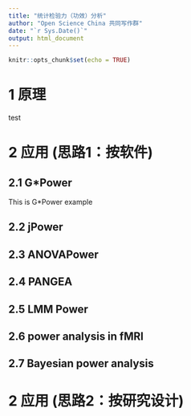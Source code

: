 ```yaml
---
title: "统计检验力（功效）分析"
author: "Open Science China 共同写作群"
date: "`r Sys.Date()`"
output: html_document
---
```


```r
knitr::opts_chunk$set(echo = TRUE)
```

# 1 原理

test

# 2 应用 (思路1：按软件)


## 2.1 G*Power

This is G*Power example

## 2.2 jPower


## 2.3 ANOVAPower


## 2.4 PANGEA


## 2.5 LMM Power


## 2.6 power analysis in fMRI


## 2.7 Bayesian power analysis 


# 2 应用 (思路2：按研究设计)
